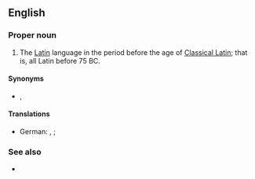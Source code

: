 ==English==
{{wikipedia|lang=en}}

===Proper noun===
{{en-proper noun|head=[[old|Old]] [[Latin]]}}

# The [[Latin]] language in the period before the age of [[Classical Latin]]; that is, all Latin before 75 BC.

====Synonyms====
* {{l|en|Early Latin}}, {{l|en|Archaic Latin}}

====Translations====
{{trans-top|Translations}}
* German: {{t+|de|Altlatein|n}}, {{t+|de|Altlateinisch|n}} {{q|often only used for later or younger Old Latin}}; {{t+|de|Frühlatein}} {{q|often only used for earlier or older Old Latin}}
{{trans-mid}}
{{trans-bottom}}

===See also===
* {{list:varieties of Latin/en}}
